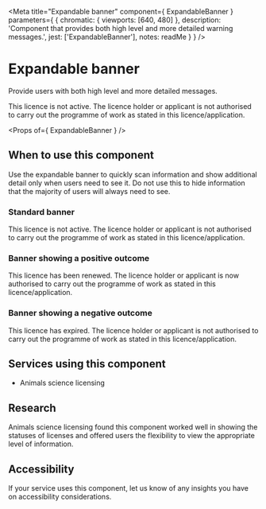 
<Meta
  title="Expandable banner"
  component={ ExpandableBanner }
  parameters={ {
    chromatic: { viewports: [640, 480] },
    description: 'Component that provides both high level and more detailed warning messages.',
    jest: ['ExpandableBanner'],
    notes: readMe
  } }
/>

# Expandable banner

Provide users with both high level and more detailed messages.

<Preview withToolbar>
  <Story name="ExpandableBanner">
    <ExpandableBanner status="Draft">
      This licence is not active. The licence holder or applicant is not authorised to carry out the programme of work as stated in this licence/application.
    </ExpandableBanner>
  </Story>
</Preview>

<Props of={ ExpandableBanner } />


## When to use this component

Use the expandable banner to quickly scan information and show additional detail only when users need to see it.
Do not use this to hide information that the majority of users will always need to see.

### Standard banner

<Preview>
  <Story name="Standard">
    <ExpandableBanner status="Draft">
      This licence is not active. The licence holder or applicant is not authorised to carry out the programme of work as stated in this licence/application.
    </ExpandableBanner>
  </Story>
</Preview>

### Banner showing a positive outcome

<Preview>
  <Story name="Positive">
    <ExpandableBanner status="Renewed" classModifiers="positive">
      This licence has been renewed. The licence holder or applicant is now authorised to carry out the programme of work as stated in this licence/application.
    </ExpandableBanner>
  </Story>
</Preview>

### Banner showing a negative outcome

<Preview>
  <Story name="Negative">
    <ExpandableBanner status="Expired" classModifiers="negative">
      This licence has expired. The licence holder or applicant is not authorised to carry out the programme of work as stated in this licence/application.
    </ExpandableBanner>
  </Story>
</Preview>

## Services using this component

- Animals science licensing

## Research

Animals science licensing found this component worked well in showing the statuses of licenses and offered users the flexibility to view the appropriate level of information.

## Accessibility

If your service uses this component, let us know of any insights you have on accessibility considerations.
